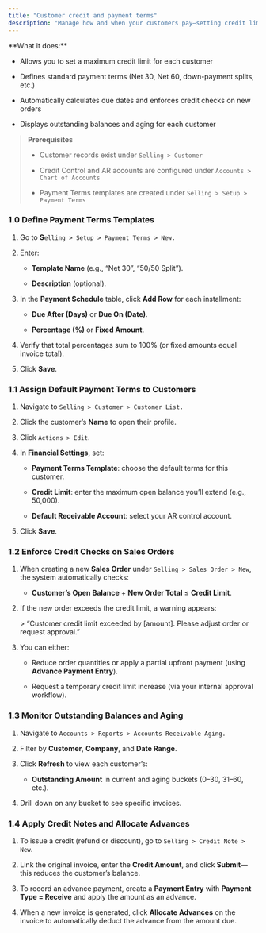 ```yaml
---
title: "Customer credit and payment terms"
description: "Manage how and when your customers pay—setting credit limits, defining payment terms, and monitoring balances—to ensure healthy cash flow and minimize credit risk in the CGIC App."
---
```


<Card title="Overview" icon="sparkles">
  **What it does:**  

  - Allows you to set a maximum credit limit for each customer  

  - Defines standard payment terms (Net 30, Net 60, down-payment splits, etc.)  

  - Automatically calculates due dates and enforces credit checks on new orders  

  - Displays outstanding balances and aging for each customer
</Card>

> **Prerequisites**
>
> - Customer records exist under `Selling > Customer`  
>
> - Credit Control and AR accounts are configured under `Accounts > Chart of Accounts ` 
>
> - Payment Terms templates are created under `Selling > Setup > Payment Terms ` 

### 1.0 Define Payment Terms Templates

1. Go to **S**`elling > Setup > Payment Terms > New.`  

2. Enter:  

   - **Template Name** (e.g., “Net 30”, “50/50 Split”).  

   - **Description** (optional).  

3. In the **Payment Schedule** table, click **Add Row** for each installment:  

   - **Due After (Days)** or **Due On (Date)**.  

   - **Percentage (%)** or **Fixed Amount**.  

4. Verify that total percentages sum to 100% (or fixed amounts equal invoice total).  

5. Click **Save**.

### 1.1 Assign Default Payment Terms to Customers

1. Navigate to `Selling > Customer > Customer List.`  

2. Click the customer’s **Name** to open their profile.  

3. Click `Actions > Edit`.  

4. In **Financial Settings**, set:  

   - **Payment Terms Template**: choose the default terms for this customer.  

   - **Credit Limit**: enter the maximum open balance you’ll extend (e.g., 50,000).  

   - **Default Receivable Account**: select your AR control account.  

5. Click **Save**.

### 1.2 Enforce Credit Checks on Sales Orders

1. When creating a new **Sales Order** under `Selling > Sales Order > New`, the system automatically checks:  

   - **Customer’s Open Balance** \+ **New Order Total** ≤ **Credit Limit**.  

2. If the new order exceeds the credit limit, a warning appears:  

   \> “Customer credit limit exceeded by [amount]. Please adjust order or request approval.”  

3. You can either:  

   - Reduce order quantities or apply a partial upfront payment (using **Advance Payment Entry**).  

   - Request a temporary credit limit increase (via your internal approval workflow).

### 1.3 Monitor Outstanding Balances and Aging

1. Navigate to `Accounts > Reports > Accounts Receivable Aging.`  

2. Filter by **Customer**, **Company**, and **Date Range**.  

3. Click **Refresh** to view each customer’s:  

   - **Outstanding Amount** in current and aging buckets (0–30, 31–60, etc.).  

4. Drill down on any bucket to see specific invoices.

### 1.4 Apply Credit Notes and Allocate Advances

1. To issue a credit (refund or discount), go to `Selling > Credit Note > New`.  

2. Link the original invoice, enter the **Credit Amount**, and click **Submit**—this reduces the customer’s balance.  

3. To record an advance payment, create a **Payment Entry** with **Payment Type = Receive** and apply the amount as an advance.  

4. When a new invoice is generated, click **Allocate Advances** on the invoice to automatically deduct the advance from the amount due.